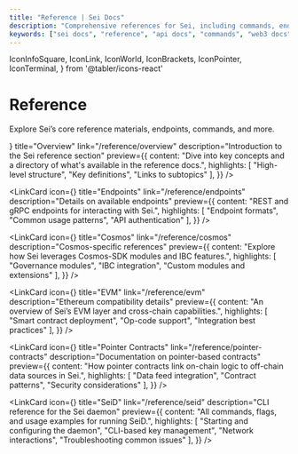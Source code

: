 ```yaml
---
title: "Reference | Sei Docs"
description: "Comprehensive references for Sei, including commands, endpoints, and best-practice resources for developers."
keywords: ["sei docs", "reference", "api docs", "commands", "web3 docs"]
---
```


  IconInfoSquare,
  IconLink,
  IconWorld,
  IconBrackets,
  IconPointer,
  IconTerminal,
} from '@tabler/icons-react'

# Reference

Explore Sei’s core reference materials, endpoints, commands, and more.

<div className="grid grid-cols-1 md:grid-cols-3 gap-4 my-8">
  <LinkCard
    icon={<IconInfoSquare />}
    title="Overview"
    link="/reference/overview"
    description="Introduction to the Sei reference section"
    preview={{
      content: "Dive into key concepts and a directory of what's available in the reference docs.",
      highlights: [
        "High-level structure",
        "Key definitions",
        "Links to subtopics"
      ],
    }}
  />

  <LinkCard
    icon={<IconLink />}
    title="Endpoints"
    link="/reference/endpoints"
    description="Details on available endpoints"
    preview={{
      content: "REST and gRPC endpoints for interacting with Sei.",
      highlights: [
        "Endpoint formats",
        "Common usage patterns",
        "API authentication"
      ],
    }}
  />

  <LinkCard
    icon={<IconWorld />}
    title="Cosmos"
    link="/reference/cosmos"
    description="Cosmos-specific references"
    preview={{
      content: "Explore how Sei leverages Cosmos-SDK modules and IBC features.",
      highlights: [
        "Governance modules",
        "IBC integration",
        "Custom modules and extensions"
      ],
    }}
  />

  <LinkCard
    icon={<IconBrackets />}
    title="EVM"
    link="/reference/evm"
    description="Ethereum compatibility details"
    preview={{
      content: "An overview of Sei’s EVM layer and cross-chain capabilities.",
      highlights: [
        "Smart contract deployment",
        "Op-code support",
        "Integration best practices"
      ],
    }}
  />

  <LinkCard
    icon={<IconPointer />}
    title="Pointer Contracts"
    link="/reference/pointer-contracts"
    description="Documentation on pointer-based contracts"
    preview={{
      content: "How pointer contracts link on-chain logic to off-chain data sources in Sei.",
      highlights: [
        "Data feed integration",
        "Contract patterns",
        "Security considerations"
      ],
    }}
  />

  <LinkCard
    icon={<IconTerminal />}
    title="SeiD"
    link="/reference/seid"
    description="CLI reference for the Sei daemon"
    preview={{
      content: "All commands, flags, and usage examples for running SeiD.",
      highlights: [
        "Starting and configuring the daemon",
        "CLI-based key management",
        "Network interactions",
        "Troubleshooting common issues"
      ],
    }}
  />
</div>
